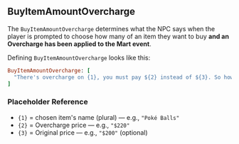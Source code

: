 ## BuyItemAmountOvercharge

The `BuyItemAmountOvercharge` determines what the NPC says when the player is prompted to choose how many of an item they want to buy **and an Overcharge has been applied to the Mart event**.

<PMSpeeches speech="BuyItemAmountOvercharge"/>

Defining `BuyItemAmountOvercharge` looks like this:
<br/>
```ruby
BuyItemAmountOvercharge: [
  "There's overcharge on {1}, you must pay ${2} instead of ${3}. So how many?"
]
```

### Placeholder Reference
- `{1}` = chosen item's name (plural) — e.g., `"Poké Balls"`
- `{2}` = Overcharge price — e.g., `"$220"`
- `{3}` = Original price — e.g., `"$200"` (optional)

<ImageWithCaption src="/images/documentation/poke-market/BuyItemAmountOvercharge.png" caption="BuyItemAmountOvercharge"/>
